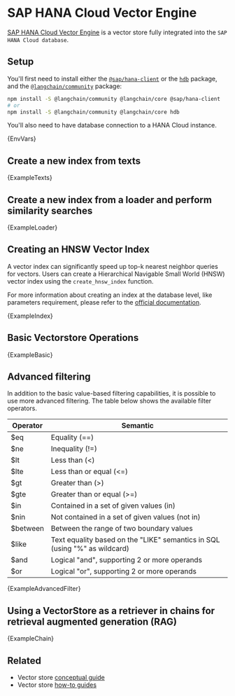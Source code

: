 # SAP HANA Cloud Vector Engine

[SAP HANA Cloud Vector Engine](https://www.sap.com/events/teched/news-guide/ai.html#article8) is a vector store fully integrated into the `SAP HANA Cloud database`.

## Setup

You'll first need to install either the [`@sap/hana-client`](https://www.npmjs.com/package/@sap/hana-client) or the [`hdb`](https://www.npmjs.com/package/hdb) package, and the [`@langchain/community`](https://www.npmjs.com/package/@langchain/community) package:


<IntegrationInstallTooltip></IntegrationInstallTooltip>

```bash npm2yarn
npm install -S @langchain/community @langchain/core @sap/hana-client
# or
npm install -S @langchain/community @langchain/core hdb
```

You'll also need to have database connection to a HANA Cloud instance.


<CodeBlock language="text">{EnvVars}</CodeBlock>

## Create a new index from texts


<CodeBlock language="typescript">{ExampleTexts}</CodeBlock>

## Create a new index from a loader and perform similarity searches


<CodeBlock language="typescript">{ExampleLoader}</CodeBlock>

## Creating an HNSW Vector Index

A vector index can significantly speed up top-k nearest neighbor queries for vectors. Users can create a Hierarchical Navigable Small World (HNSW) vector index using the `create_hnsw_index` function.

For more information about creating an index at the database level, like parameters requirement, please refer to the [official documentation](https://help.sap.com/docs/hana-cloud-database/sap-hana-cloud-sap-hana-database-vector-engine-guide/create-vector-index-statement-data-definition).


<CodeBlock language="typescript">{ExampleIndex}</CodeBlock>

## Basic Vectorstore Operations


<CodeBlock language="typescript">{ExampleBasic}</CodeBlock>

## Advanced filtering

In addition to the basic value-based filtering capabilities, it is possible to use more advanced filtering. The table below shows the available filter operators.

<Table>
  <thead>
    <Tr>
      <Th>Operator</Th>
      <Th>Semantic</Th>
    </Tr>
  </thead>
  <tbody>
    <Tr>
      <Td>$eq</Td>
      <Td>Equality (==)</Td>
    </Tr>
    <Tr>
      <Td>$ne</Td>
      <Td>Inequality (!=)</Td>
    </Tr>
    <Tr>
      <Td>$lt</Td>
      <Td>Less than (&lt;)</Td>
    </Tr>
    <Tr>
      <Td>$lte</Td>
      <Td>Less than or equal (&lt;=)</Td>
    </Tr>
    <Tr>
      <Td>$gt</Td>
      <Td>Greater than (&gt;)</Td>
    </Tr>
    <Tr>
      <Td>$gte</Td>
      <Td>Greater than or equal (&gt;=)</Td>
    </Tr>
    <Tr>
      <Td>$in</Td>
      <Td>Contained in a set of given values (in)</Td>
    </Tr>
    <Tr>
      <Td>$nin</Td>
      <Td>Not contained in a set of given values (not in)</Td>
    </Tr>
    <Tr>
      <Td>$between</Td>
      <Td>Between the range of two boundary values</Td>
    </Tr>
    <Tr>
      <Td>$like</Td>
      <Td>Text equality based on the "LIKE" semantics in SQL (using "%" as wildcard)</Td>
    </Tr>
    <Tr>
      <Td>$and</Td>
      <Td>Logical "and", supporting 2 or more operands</Td>
    </Tr>
    <Tr>
      <Td>$or</Td>
      <Td>Logical "or", supporting 2 or more operands</Td>
    </Tr>
  </tbody>
</Table>

<CodeBlock language="typescript">{ExampleAdvancedFilter}</CodeBlock>

## Using a VectorStore as a retriever in chains for retrieval augmented generation (RAG)


<CodeBlock language="typescript">{ExampleChain}</CodeBlock>

## Related

- Vector store [conceptual guide](/docs/concepts/#vectorstores)
- Vector store [how-to guides](/docs/how_to/#vectorstores)
